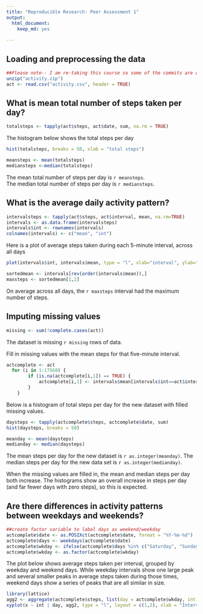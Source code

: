 ```yaml
---
title: "Reproducible Research: Peer Assessment 1"
output: 
  html_document:
    keep_md: yes
    
---
```



## Loading and preprocessing the data

```r
##Please note-- I am re-taking this course so some of the commits are old
unzip("activity.zip")
act <- read.csv("activity.csv", header = TRUE)
```

## What is mean total number of steps taken per day?

```r
totalsteps <- tapply(act$steps, act$date, sum, na.rm = TRUE)
```  
The histogram below shows the total steps per day  
```r
hist(totalsteps, breaks = 50, xlab = "total steps")
```

```r
meansteps <- mean(totalsteps)
mediansteps <-median(totalsteps)
```
The mean total number of steps per day is `r meansteps`.  
The median total number of steps per day is `r mediansteps`.  

## What is the average daily activity pattern?

```r
intervalsteps <- tapply(act$steps, act$interval, mean, na.rm=TRUE)
intervals <- as.data.frame(intervalsteps)
intervals$int <- rownames(intervals)
colnames(intervals) <- c("mean", "int")
```

Here is a plot of average steps taken during each 5-minute interval, across all days
```r
plot(intervals$int, intervals$mean, type = "l", xlab="interval", ylab="steps" )
```

```r
sortedmean <- intervals[rev(order(intervals$mean)),]
maxsteps <- sortedmean[1,2]
```
On average across all days, the `r maxsteps` interval had the maximum number of steps.  

## Imputing missing values
```r
missing <- sum(!complete.cases(act))
```
The dataset is missing `r missing` rows of data.  

Fill in missing values with the mean steps for that five-minute interval. 
```r
actcomplete <- act 
  for (i in 1:17568) {
		if (is.na(actcomplete[i,1]) == TRUE) {
			actcomplete[i,1] <- intervals$mean[intervals$int==act$interval[i]]
		}
	}
```

Below is a histogram of total steps per day for the new dataset with filled missing values. 
```r
daysteps <- tapply(actcomplete$steps, actcomplete$date, sum)
hist(daysteps, breaks = 50)
```

```r
meanday <- mean(daysteps)
medianday <- median(daysteps)
```
The mean steps per day for the new dataset is `r as.integer(meanday)`.
The median steps per day for the new data set is `r as.integer(medianday)`. 

When the missing values are filled in, the mean and median steps per day both increase.  The histograms show an overall increase in steps per day (and far fewer days with zero steps), so this is expected. 

## Are there differences in activity patterns between weekdays and weekends?

```r
##create factor variable to label days as weekend/weekday
actcomplete$date <- as.POSIXct(actcomplete$date, format = "%Y-%m-%d")
actcomplete$days <- weekdays(actcomplete$date)
actcomplete$wkday <- ifelse(actcomplete$days %in% c("Saturday", "Sunday"), "weekend", "weekday")
actcomplete$wkday <- as.factor(actcomplete$wkday)
```

The plot below shows average steps taken per interval, grouped by weekday and weekend days. While weekday intervals show one large peak and several smaller peaks in average steps taken during those times, weekend days show a series of peaks that are all similar in size. 

```r
library(lattice)
agg2 <- aggregate(actcomplete$steps, list(day = actcomplete$wkday, int = actcomplete$interva), mean)
xyplot(x ~ int | day, agg2, type = "l", layout = c(1,2), xlab = "Interval", ylab = "Steps")
```
